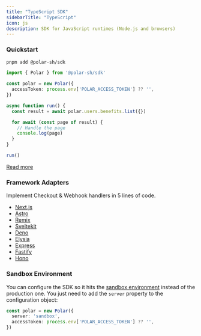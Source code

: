 ```yaml
---
title: "TypeScript SDK"
sidebarTitle: "TypeScript"
icon: js
description: SDK for JavaScript runtimes (Node.js and browsers)
---
```


### Quickstart

```bash
pnpm add @polar-sh/sdk
```

```typescript
import { Polar } from '@polar-sh/sdk'

const polar = new Polar({
  accessToken: process.env['POLAR_ACCESS_TOKEN'] ?? '',
})

async function run() {
  const result = await polar.users.benefits.list({})

  for await (const page of result) {
    // Handle the page
    console.log(page)
  }
}

run()
```

[Read more](https://github.com/polarsource/polar-js)

### Framework Adapters

Implement Checkout & Webhook handlers in 5 lines of code.

- [Next.js](/sdk/adapters/nextjs)
- [Astro](/sdk/adapters/astro)
- [Remix](/sdk/adapters/remix)
- [Sveltekit](/sdk/adapters/sveltekit)
- [Deno](/sdk/adapters/deno)
- [Elysia](/sdk/adapters/elysia)
- [Express](/sdk/adapters/express)
- [Fastify](/sdk/adapters/fastify)
- [Hono](/sdk/adapters/hono)


### Sandbox Environment

You can configure the SDK so it hits the [sandbox environment](/docs/developers/sandbox) instead of the production one. You just need to add the `server` property to the configuration object:

```typescript
const polar = new Polar({
  server: 'sandbox',
  accessToken: process.env['POLAR_ACCESS_TOKEN'] ?? '',
})
```

